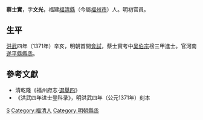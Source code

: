 '''蔡士實'''，字'''文光'''，福建[[福清縣|福清縣]]（今屬[[福州市|福州市]]）人。明初官員。

== 生平 ==
[[洪武|洪武]]四年（1371年）辛亥，明朝首開[[會試|會試]]，蔡士實考中[[吴伯宗|吴伯宗]]榜三甲進士。官河南[[遂平縣|遂平縣]][[縣丞|縣丞]]。

==參考文獻==
*清乾隆《福州府志·[https://web.archive.org/web/20140504191714/http://www.fzdqw.com/ShowText.asp?ToBook=1411&index=96& 選舉四]》
* 《洪武四年进士登科录》，明洪武四年（公元1371年）刻本

{{洪武四年辛亥科殿試金榜}}

{{Authority control}}

{{DEFAULTSORT:Cai蔡}}
[[Category:蔡姓|S]]
[[Category:福清人|Category:福清人]]
[[Category:明朝縣丞|Category:明朝縣丞]]


{{明朝人物小作品}}